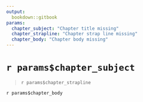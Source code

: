 ```yaml
---
output:
  bookdown::gitbook
params:
  chapter_subject: "Chapter title missing"
  chapter_strapline: "Chapter strap line missing"
  chapter_body: "Chapter body missing"
---
```


# `r params$chapter_subject` {-}

> `r params$chapter_strapline`

`r params$chapter_body`
